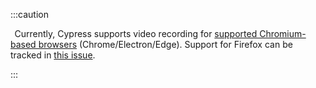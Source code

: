 :::caution

&#8239;<Icon name="exclamation-triangle" /> Currently, Cypress supports video recording for [supported Chromium-based browsers](/guides/guides/launching-browsers#Browsers) (Chrome/Electron/Edge). Support for Firefox can be tracked in [this issue](https://github.com/cypress-io/cypress/issues/18415).


:::
